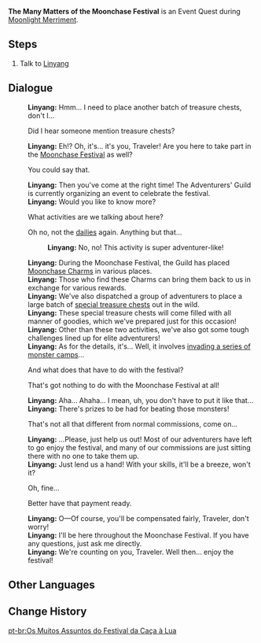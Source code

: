 {{Quest Infobox
|id            = 
|image         = Event Quest The Many Matters of the Moonchase Festival.png
|type          = World
|region        = Liyue
|area          = Sea of Clouds
|event_name    = Moonlight Merriment
|summary       = 
|requirement   = Complete [[One for the Foodies, Two for the Show]]
|startLocation = [[Liyue Harbor]], [[Liyue]]
|next          = 
|characters    = Linyang; Traveler
}}
'''The Many Matters of the Moonchase Festival''' is an Event Quest during [[Moonlight Merriment]].

==Steps==
# Talk to [[Linyang]]

==Dialogue==
{{Quest Description|Linyang of the Liyue Adventurers' Guild seems to have something to say to you...}}
{{Dialogue start}}
:'''Linyang:''' Hmm... I need to place another batch of treasure chests, don't I...
:{{DIcon}} Did I hear someone mention treasure chests?
:'''Linyang:''' Eh!? Oh, it's... it's you, Traveler! Are you here to take part in the [[Moonchase Festival]] as well?
:{{DIcon}} You could say that.
:'''Linyang:''' Then you've come at the right time! The Adventurers' Guild is currently organizing an event to celebrate the festival.
:'''Linyang:''' Would you like to know more?
:{{DIcon}} What activities are we talking about here?
:{{DIcon}} Oh no, not the [[Commissions|dailies]] again. Anything but that...
::'''Linyang:''' No, no! This activity is super adventurer-like!
:'''Linyang:''' During the Moonchase Festival, the Guild has placed [[Moonchase Charm]]s in various places.
:'''Linyang:''' Those who find these Charms can bring them back to us in exchange for various rewards.
:'''Linyang:''' We've also dispatched a group of adventurers to place a large batch of [[Mystmoon Chest|special treasure chests]] out in the wild.
:'''Linyang:''' These special treasure chests will come filled with all manner of goodies, which we've prepared just for this occasion!
:'''Linyang:''' Other than these two activities, we've also got some tough challenges lined up for elite adventurers!
:'''Linyang:''' As for the details, it's... Well, it involves [[Trail of Delicacies|invading a series of monster camps]]...
:{{DIcon}} And what does that have to do with the festival?
:{{DIcon}} That's got nothing to do with the Moonchase Festival at all!
:'''Linyang:''' Aha... Ahaha... I mean, uh, you don't have to put it like that...
:'''Linyang:''' There's prizes to be had for beating those monsters!
:{{DIcon}} That's not all that different from normal commissions, come on...
:'''Linyang:''' ...Please, just help us out! Most of our adventurers have left to go enjoy the festival, and many of our commissions are just sitting there with no one to take them up.
:'''Linyang:''' Just lend us a hand! With your skills, it'll be a breeze, won't it?
:{{DIcon}} Oh, fine...
:{{DIcon}} Better have that payment ready.
:'''Linyang:''' O&mdash;Of course, you'll be compensated fairly, Traveler, don't worry!
:'''Linyang:''' I'll be here throughout the Moonchase Festival. If you have any questions, just ask me directly.
:'''Linyang:''' We're counting on you, Traveler. Well then... enjoy the festival!
{{Dialogue end}}

==Other Languages==
{{Other Languages
|en      = The Many Matters of the Moonchase Festival
|zhs     = 逐月节的诸多事宜
|zhs_rm  = Zúyuè-jié de Zhūduō Shìyí
|zht     = 逐月節的諸多事宜
|zht_rm  = Zúyuè-jié de Zhūduō Shìyí
|zh_tl   = The Many Matters of the Moonchase Festival
|ja      = 月逐い祭の数々
|ja_rm   = Tsuki'oi-sai no Kazukazu
|ja_tl   = The Many Matters of the Moonchase Festival
|ko      = 공사가 다망한 축월절
|ko_rm   = Gongsaga Damanghan Chugwoljeol
|ko_tl   = The Many Public and Private Matters of the Moonchase Festival
|es      = Asuntos del Festival de la Luna
|es_tl   = 
|fr      = Préparation du Festival de désilune
|fr_tl   = Preparation of the Desilune Festival
|fr_note = ''Désilune'' is a portmanteau made of "'''dési'''re" (desire) and "'''lune'''" (moon).
|ru      = Куча дел в Лунную охоту
|ru_tl   = 
|th      = เรื่องต่าง ๆ ของเทศกาล Moonchase
|th_rm   = 
|th_tl   = 
|vi      = Lễ Trục Nguyệt Trăm Sự Bộn Bề
|vi_tl   = 
|de      = Die vielen Angelegenheiten des Vollmondtanzes
|de_tl   = The Many Matters of The Moonchase Festival
|id      = Beragam Urusan di Festival Moonchase
|id_tl   = Various Affairs at the Moonchase Festival
|pt      = Os Muitos Assuntos do Festival da Caça à Lua
|pt_tl   = The Many Topics of the Moonchase Festival
}}

==Change History==
{{Change History|2.1}}
[[pt-br:Os Muitos Assuntos do Festival da Caça à Lua]]